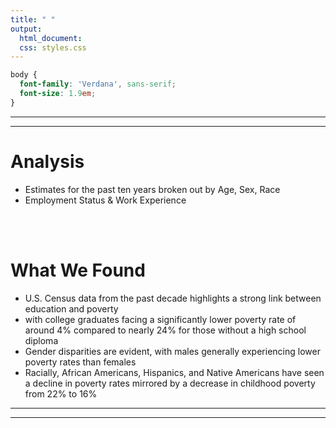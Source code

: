 ```yaml
---
title: " "
output:
  html_document:
  css: styles.css
---
```

  
```css
body {
  font-family: 'Verdana', sans-serif;
  font-size: 1.9em; 
}


```

-----------------------------------------------------------------------

-----------------------------------------------------------------------

  
# Analysis
- Estimates for the past ten years broken out by Age, Sex, Race
- Employment Status & Work Experience

<br>
<br>

# What We Found
- U.S. Census data from the past decade highlights a strong link between education and poverty
- with college graduates facing a significantly lower poverty rate of around 4% compared to nearly 24% for those without a high school diploma
- Gender disparities are evident, with males generally experiencing lower poverty rates than females
- Racially, African Americans, Hispanics, and Native Americans have seen a decline in poverty rates mirrored by a decrease in childhood poverty
from 22% to 16%


-----------------------------------------------------------------------

-----------------------------------------------------------------------
